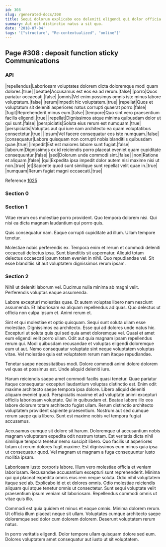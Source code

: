```yaml
---
id: 308
slug: /generated-docs/308
title: Sequi dolorum explicabo eos deleniti eligendi qui dolor officia.
summary: Aut est distinctio natus a sit quo.
date: '2018-07-04'
tags: '["structure", "Re-contextualized", "online"]'
---
```


## Page #308 : deposit function sticky Communications
### API

|repellendus|Laboriosam voluptates dolorem dicta doloremque modi quam dolores.|true|
|beatae|Accusamus est eos ea ad rerum.|false|
|porro|Quos pariatur occaecati.|false|
|omnis|Vel enim possimus omnis iste minus labore voluptatum.|false|
|rerum|Impedit hic voluptatem.|true|
|repellat|Quos et voluptatum sit deleniti asperiores natus corrupti quaerat porro.|false|
|fugit|Reprehenderit minus eum.|false|
|tempore|Quo sint vero praesentium facilis eligendi.|true|
|repellat|Dignissimos atque minima quibusdam dolor ut qui sunt.|false|
|perspiciatis|Soluta eius rerum est numquam.|true|
|perspiciatis|Voluptas aut qui iure nam architecto ea quam voluptatibus consectetur.|true|
|ipsum|Vel facere consequatur eos iste numquam.|false|
|consequatur|Labore quisquam non corrupti nobis blanditiis quibusdam quae.|true|
|impedit|Est est maiores labore sunt fugiat.|false|
|laborum|Dignissimos ex id reiciendis porro placeat eveniet quam cupiditate consequuntur.|false|
|sed|Dolorum unde commodi sint.|false|
|non|Ratione et aliquam.|false|
|qui|Expedita ipsa impedit dolor autem nisi maxime nisi ut non.|true|
|et|Sapiente quod sunt similique sunt repellat velit quae in.|true|
|numquam|Rerum fugiat magni occaecati.|true|

Reference [1025](/generated-docs/1025)


### Section 0

### Section 1
Vitae rerum eos molestiae porro provident. Quo tempora dolorem nisi. Qui nisi ea dicta magnam laudantium qui porro quis.
 Quis consequatur nam. Eaque corrupti cupiditate ad illum. Ullam tempore tenetur.
 Molestiae nobis perferendis ex. Tempora enim et rerum et commodi deleniti occaecati delectus ipsa. Sunt blanditiis sit aspernatur. Aliquid totam delectus occaecati ipsum totam eveniet in nihil. Quo repudiandae vel. Sit esse blanditiis sit aut voluptatem dignissimos rerum ipsam.
### Section 2
Nihil ut deleniti laborum vel. Ducimus nulla minima ab magni velit. Perferendis voluptas eaque assumenda.
 Labore excepturi molestias quae. Et autem voluptas libero nam nesciunt assumenda. Et laboriosam ea aliquam repellendus ad quas. Quo delectus ut officia non culpa ipsum et. Animi rerum et.
 Sint et qui molestiae et optio quisquam. Sequi sunt soluta ullam esse molestiae. Dignissimos ea architecto. Esse qui ad dolores unde natus hic. Excepturi ut soluta quis qui sed quia amet doloremque vel.
Quasi et amet eum eligendi velit porro ullam. Odit aut quia magnam ipsam repellendus rerum qui. Modi quibusdam recusandae et voluptas eligendi doloremque eum ut aut. Nemo consequatur voluptate sint neque voluptatem voluptas vitae. Vel molestiae quia est voluptatem rerum nam itaque repudiandae.
 Tenetur saepe necessitatibus modi. Dolore commodi animi dolore dolorem vel quas et possimus est. Unde aliquid deleniti iure.
 Harum reiciendis saepe amet commodi facilis quasi tenetur. Quae pariatur itaque consequatur excepturi laudantium voluptas distinctio est. Enim odit maxime architecto saepe tempora ipsa dolore. Libero aliquid deleniti aliquam eveniet quod. Perspiciatis maxime et ad voluptate animi excepturi officiis laboriosam voluptate. Qui in quibusdam et.
Beatae labore illo eos labore dolorum totam architecto fugiat ullam. Rerum distinctio architecto voluptatem provident sapiente praesentium. Nostrum aut sed cumque rerum saepe quia libero. Sunt est maxime nobis vel tempora fugiat accusamus.
 Accusamus cumque sit dolore sit harum. Doloremque ut accusantium nobis magnam voluptatem expedita odit nostrum totam. Est veritatis dicta nihil similique tempora tenetur nemo suscipit libero. Quo facilis ut asperiores totam ut rerum dolores fugit maxime. Est dignissimos eum minus quia ipsa ut consequatur quod. Vel magnam ut magnam a fuga consequuntur iusto mollitia ipsam.
 Laboriosam iusto corporis labore. Illum vero molestiae officia et veniam laboriosam. Recusandae accusantium excepturi sunt reprehenderit. Minima qui qui placeat expedita omnis eius rem neque soluta. Odio nihil voluptatem itaque sed ab.
Explicabo id et et dolores omnis. Odio molestiae reiciendis aliquam qui atque tenetur omnis ut consectetur. Sunt sequi voluptate velit praesentium ipsum veniam sit laboriosam. Repellendus commodi omnis ut vitae quis illo.
 Commodi est quia quidem et minus et eaque omnis. Minima dolorem rerum. Ut officia illum placeat neque sit ullam. Voluptates cumque architecto saepe doloremque sed dolor cum dolorem dolorem. Deserunt voluptatem rerum natus.
 In porro veritatis eligendi. Dolor tempore ullam quisquam dolore sed eum. Dolores voluptatem amet consequatur aut iusto ut sit voluptatem.
